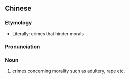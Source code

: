 {{also|妨害风化罪}}
==Chinese==
{{zh-forms|s=妨害风化罪|type=221}}

===Etymology===
* Literally: crimes that hinder morals

===Pronunciation===
{{zh-pron
|m=fánghài fēnghuà zuì
|cat=n
}}

===Noun===
{{zh-noun}}

# crimes concerning morality such as adultery, rape etc.